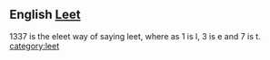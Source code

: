 ==English [[Leet]]==
1337 is the eleet way of saying leet, where as 1 is l, 3 is e and 7 is t.
[[category:leet]]